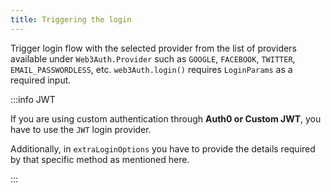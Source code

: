 ```yaml
---
title: Triggering the login
---
```


Trigger login flow with the selected provider from the list of providers available under `Web3Auth.Provider` such as `GOOGLE`, `FACEBOOK`, `TWITTER`,
`EMAIL_PASSWORDLESS`, etc. `web3Auth.login()` requires `LoginParams` as a required input.

:::info JWT

If you are using custom authentication through **Auth0 or Custom JWT**, you have to use the `JWT` login provider.

Additionally, in `extraLoginOptions` you have to provide the details required by that specific method as mentioned here.

:::
